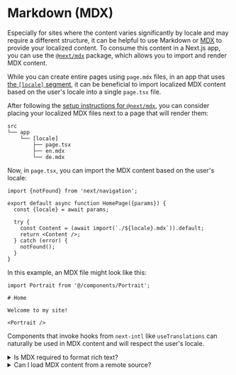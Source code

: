 
# Markdown (MDX)

Especially for sites where the content varies significantly by locale and may require a different structure, it can be helpful to use Markdown or [MDX](https://mdxjs.com) to provide your localized content. To consume this content in a Next.js app, you can use the [`@next/mdx`](https://nextjs.org/docs/app/building-your-application/configuring/mdx) package, which allows you to import and render MDX content.

While you can create entire pages using `page.mdx` files, in an app that uses [the `[locale]` segment](/docs/routing), it can be beneficial to import localized MDX content based on the user's locale into a single `page.tsx` file.

After following the [setup instructions for `@next/mdx`](https://nextjs.org/docs/app/building-your-application/configuring/mdx), you can consider placing your localized MDX files next to a page that will render them:

```
src
└── app
    └── [locale]
        ├── page.tsx
        ├── en.mdx
        └── de.mdx
```

Now, in `page.tsx`, you can import the MDX content based on the user's locale:

```tsx filename="src/app/[locale]/page.tsx"
import {notFound} from 'next/navigation';

export default async function HomePage({params}) {
  const {locale} = await params;

  try {
    const Content = (await import(`./${locale}.mdx`)).default;
    return <Content />;
  } catch (error) {
    notFound();
  }
}
```

In this example, an MDX file might look like this:

```mdx filename="src/app/[locale]/en.mdx"
import Portrait from '@/components/Portrait';

# Home

Welcome to my site!

<Portrait />
```

Components that invoke hooks from `next-intl` like `useTranslations` can naturally be used in MDX content and will respect the user's locale.

<Details id="rich-text">
<summary>Is MDX required to format rich text?</summary>

Not at all! The built in message formatting of `next-intl` supports [rich text syntax](/docs/usage/messages#rich-text), which can be used to provide formatting, and to embed React components within messages.

MDX is best suited for cases where content varies significantly by locale. If all you're looking for is rich text formatting, the built-in message formatting may be an easier choice.

</Details>

<Details id="remote-files">
<summary>Can I load MDX content from a remote source?</summary>

Especially if you'd like to allow translators to collaborate on MDX files, you can consider uploading them to a translation management system like <PartnerContentLink href="https://crowdin.com/">Crowdin</PartnerContentLink>.

In this case, you can fetch the MDX content dynamically from within a page and parse it using a package like [`next-mdx-remote`](https://nextjs.org/docs/app/building-your-application/configuring/mdx#remote-mdx).

Note that MDX compiles to JavaScript and is dynamically evaluated. You should be sure to only load MDX content from a trusted source, otherwise this can lead to [arbitrary code execution](https://en.wikipedia.org/wiki/Arbitrary_code_execution).

</Details>

